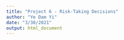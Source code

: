 ```yaml
---
title: "Project 6 - Risk-Taking Decisions"
author: "Ye Dam Yi"
date: "3/30/2021"
output: html_document
---
```


```r

```

